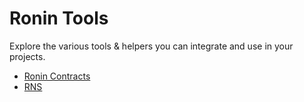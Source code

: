 # Ronin Tools

Explore the various tools & helpers you can integrate and use in your projects.

- [Ronin Contracts](./tools/contracts)
- [RNS](./tools/rns)